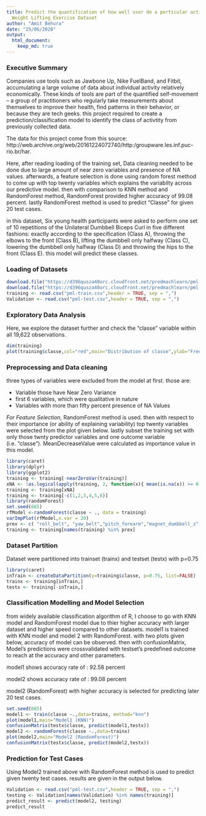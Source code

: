 ---
title: Predict the quantification of how well user do a perticular activity from the
  Weight Lifting Exercise Dataset
author: "Amit Behura"
date: "25/06/2020"
output: 
  html_document:
    keep_md: true
---
### Executive Summary
Companies use tools such as Jawbone Up, Nike FuelBand, and Fitbit, accumulating a large volume of data about individual activity relatively economically. These kinds of tools are part of the quantified self-movement – a group of practitioners who regularly take measurements about themselves to improve their health, find patterns in their behavior, or because they are tech geeks. this project required to create a prediction/classification model to identify the class of activtity from previously collected data. 

The data for this project come from this source: http://web.archive.org/web/20161224072740/http:/groupware.les.inf.puc-rio.br/har.

Here, after reading loading of the training set, Data cleaning needed to be done due to large amount of near zero variables and presence of NA values. afterwards, a feature selection is done using random forest method to come up with top twenty variables which explains the variabilty across our predictive model. then with comparison to KNN method and RandomForest method, RandomForest provided higher accuracy of 99.08 percent. lastly RandomForest method is used to predict "Classe" for given 20 test cases.

in this dataset, Six young health participants were asked to perform one set of 10 repetitions of the Unilateral Dumbbell Biceps Curl in five different fashions: exactly according to the specification (Class A), throwing the elbows to the front (Class B), lifting the dumbbell only halfway (Class C), lowering the dumbbell only halfway (Class D) and throwing the hips to the front (Class E). this model will predict these classes.

### Loading of Datasets
```{r,cache=TRUE}
download.file("https://d396qusza40orc.cloudfront.net/predmachlearn/pml-training.csv","pml-train.csv")
download.file("https://d396qusza40orc.cloudfront.net/predmachlearn/pml-testing.csv","pml-test.csv")
training <- read.csv("pml-train.csv",header = TRUE, sep = ",")
Validation <- read.csv("pml-test.csv",header = TRUE, sep = ",")
```

### Exploratory Data Analysis
Here, we explore the dataset further and check the "classe" variable within all 19,622 observations.
```{r}
dim(training)
plot(training$classe,col="red",main="Distribution of classe",ylab="Frequency",xlab="Factors")
```


### Preprocessing and Data cleaning
three types of variables were excluded from the model at first. those are:  

- Variable those have Near Zero Variance
- first 6 variables, which were qualitative in nature
- Variables with more than fifty percent presence of NA Values

*For Feature Selection,* RandomForest method is used. then with respect to their importance (or ability of explaining variability) top twenty variables were selected from the plot given below. lastly subset the training set with only those twnty predictor variables and one outcome variable (i.e. "classe"). MeanDecreaseValue were calculated as importance value in this model.

```{r,cache=TRUE}
library(caret)
library(dplyr)
library(ggplot2)
training <- training[-nearZeroVar(training)]
xNA <- !as.logical(apply(training, 2, function(x){ mean(is.na(x)) >= 0.5}))
training <- training[xNA]
training <- training[-c(1,2,3,4,5,6)]
library(randomForest)
set.seed(665)
rfModel <-randomForest(classe ~ ., data = training)
varImpPlot(rfModel,n.var = 20)
prex <- c( "roll_belt", "yaw_belt","pitch_forearm","magnet_dumbbell_z","pitch_belt","magnet_dumbbell_y","roll_forearm","magnet_dumbbell_x","roll_dumbbell","accel_belt_z","accel_dumbbell_y","magnet_belt_z","magnet_belt_y","accel_dumbbell_z", "accel_forearm_x","roll_arm","gyros_belt_z","magnet_forearm_z","total_accel_dumbbell","gyros_dumbbell_y","classe")
training <- training[names(training) %in% prex]
```

### Dataset Partition 

Dataset were partitioned into trainset (trainx) and testset (testx) with p=0.75
```{r}
library(caret)
inTrain <- createDataPartition(y=training$classe, p=0.75, list=FALSE)
trainx <- training[inTrain,]
testx <- training[-inTrain,]
```

### Classification Modelling and Model Selection

from widely available classification algorithm of R, I choose to go with KNN model and RandomForest model due to thier higher accuracy with larger dataset and higher speed compared to other datasets. model1 is trained with KNN model and model 2 with RandomForest. with two plots given below, accuracy of model can be observed. then with confusionMatrix, Model's predictions were crossvalidated with testset's predefined outcome to reach at the accuracy and other parameters.  

model1 shows accuracy rate of : 92.58 percent

model2 shows accuracy rate of : 99.08 percent

model2 (RandomForest) with higher accuracy is selected for predicting later 20 test cases. 
```{r,cache=TRUE}
set.seed(665)
model1 <- train(classe ~.,data=trainx, method="knn")
plot(model1,main="Model1 (KNN)")
confusionMatrix(testx$classe, predict(model1,testx))
model2 <- randomForest(classe ~.,data=trainx)
plot(model2,main="Model2 (RandomForest)")
confusionMatrix(testx$classe, predict(model2,testx))
```

### Prediction for Test Cases

Using Model2 trained above with RandomForest method is used to predict given twenty test cases. results are given in the output below.
```{r,cache=TRUE}
Validation <- read.csv("pml-test.csv",header = TRUE, sep = ",")
testing <- Validation[names(Validation) %in% names(training)]
predict_result <- predict(model2, testing)
predict_result
```
